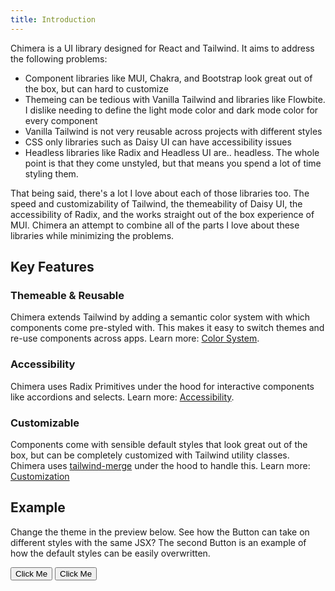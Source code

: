 ```yaml
---
title: Introduction
---
```



Chimera is a UI library designed for React and Tailwind. It aims to address the following problems:

- Component libraries like MUI, Chakra, and Bootstrap look great out of the box, but can hard to customize
- Themeing can be tedious with Vanilla Tailwind and libraries like Flowbite. I dislike needing to define the light mode color and dark mode color for every component
- Vanilla Tailwind is not very reusable across projects with different styles
- CSS only libraries such as Daisy UI can have accessibility issues
- Headless libraries like Radix and Headless UI are.. headless. The whole point is that they come unstyled, but that means you spend a lot of time styling them.

That being said, there's a lot I love about each of those libraries too. The speed and customizability of Tailwind, the themeability of Daisy UI, the accessibility of Radix, and the works straight out of the box experience of MUI. Chimera an attempt to combine all of the parts I love about these libraries while minimizing the problems.

## Key Features

### Themeable & Reusable

Chimera extends Tailwind by adding a semantic color system with which components come pre-styled with. This makes it easy to switch themes and re-use components across apps. Learn more: [Color System](colors).

### Accessibility

Chimera uses Radix Primitives under the hood for interactive components like accordions and selects. Learn more: [Accessibility](accessibility).

### Customizable

Components come with sensible default styles that look great out of the box, but can be completely customized with Tailwind utility classes. Chimera uses [tailwind-merge](https://www.npmjs.com/package/tailwind-merge) under the hood to handle this. Learn more: [Customization](customization)

## Example

Change the theme in the preview below. See how the Button can take on different styles with the same JSX? The second Button is an example of how the default styles can be easily overwritten.

<Showcase>
  <Showcase.Preview>
    <Button>Click Me</Button>
    <Button className="text-xs w-64 rounded-full">Click Me</Button>
  </Showcase.Preview>
</Showcase>
